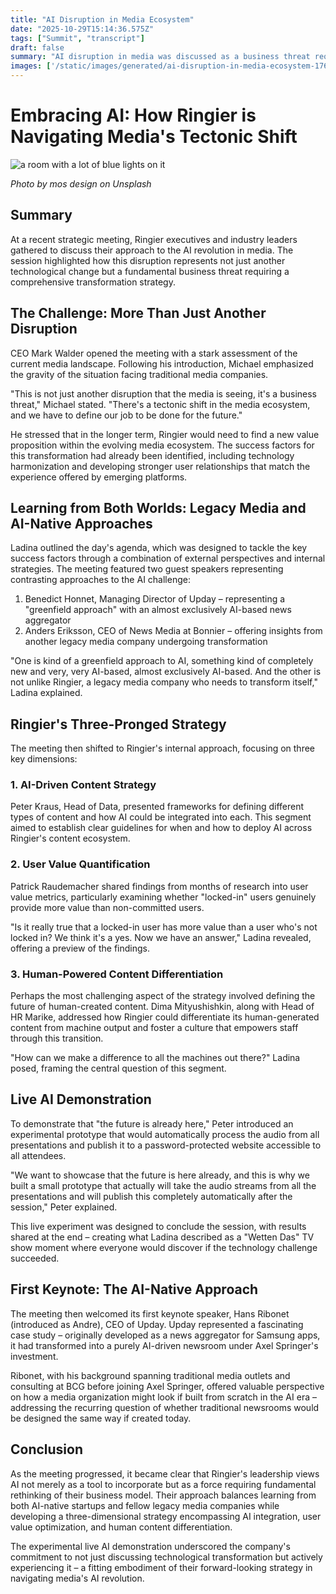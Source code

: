 ```yaml
---
title: "AI Disruption in Media Ecosystem"
date: "2025-10-29T15:14:36.575Z"
tags: ["Summit", "transcript"]
draft: false
summary: "AI disruption in media was discussed as a business threat requiring strategic adaptation, with insights from both AI-driven startups and legacy media companies on transforming content creation."
images: ['/static/images/generated/ai-disruption-in-media-ecosystem-1761750874391.jpg']
---
```


# Embracing AI: How Ringier is Navigating Media's Tectonic Shift


![a room with a lot of blue lights on it](/static/images/generated/ai-disruption-in-media-ecosystem-1761750874391.jpg)

*Photo by mos design on Unsplash*

## Summary
At a recent strategic meeting, Ringier executives and industry leaders gathered to discuss their approach to the AI revolution in media. The session highlighted how this disruption represents not just another technological change but a fundamental business threat requiring a comprehensive transformation strategy.

## The Challenge: More Than Just Another Disruption

CEO Mark Walder opened the meeting with a stark assessment of the current media landscape. Following his introduction, Michael emphasized the gravity of the situation facing traditional media companies.

"This is not just another disruption that the media is seeing, it's a business threat," Michael stated. "There's a tectonic shift in the media ecosystem, and we have to define our job to be done for the future."

He stressed that in the longer term, Ringier would need to find a new value proposition within the evolving media ecosystem. The success factors for this transformation had already been identified, including technology harmonization and developing stronger user relationships that match the experience offered by emerging platforms.

## Learning from Both Worlds: Legacy Media and AI-Native Approaches

Ladina outlined the day's agenda, which was designed to tackle the key success factors through a combination of external perspectives and internal strategies. The meeting featured two guest speakers representing contrasting approaches to the AI challenge:

1. Benedict Honnet, Managing Director of Upday – representing a "greenfield approach" with an almost exclusively AI-based news aggregator
2. Anders Eriksson, CEO of News Media at Bonnier – offering insights from another legacy media company undergoing transformation

"One is kind of a greenfield approach to AI, something kind of completely new and very, very AI-based, almost exclusively AI-based. And the other is not unlike Ringier, a legacy media company who needs to transform itself," Ladina explained.

## Ringier's Three-Pronged Strategy

The meeting then shifted to Ringier's internal approach, focusing on three key dimensions:

### 1. AI-Driven Content Strategy
Peter Kraus, Head of Data, presented frameworks for defining different types of content and how AI could be integrated into each. This segment aimed to establish clear guidelines for when and how to deploy AI across Ringier's content ecosystem.

### 2. User Value Quantification
Patrick Raudemacher shared findings from months of research into user value metrics, particularly examining whether "locked-in" users genuinely provide more value than non-committed users.

"Is it really true that a locked-in user has more value than a user who's not locked in? We think it's a yes. Now we have an answer," Ladina revealed, offering a preview of the findings.

### 3. Human-Powered Content Differentiation
Perhaps the most challenging aspect of the strategy involved defining the future of human-created content. Dima Mityushishkin, along with Head of HR Marike, addressed how Ringier could differentiate its human-generated content from machine output and foster a culture that empowers staff through this transition.

"How can we make a difference to all the machines out there?" Ladina posed, framing the central question of this segment.

## Live AI Demonstration

To demonstrate that "the future is already here," Peter introduced an experimental prototype that would automatically process the audio from all presentations and publish it to a password-protected website accessible to all attendees.

"We want to showcase that the future is here already, and this is why we built a small prototype that actually will take the audio streams from all the presentations and will publish this completely automatically after the session," Peter explained.

This live experiment was designed to conclude the session, with results shared at the end – creating what Ladina described as a "Wetten Das" TV show moment where everyone would discover if the technology challenge succeeded.

## First Keynote: The AI-Native Approach

The meeting then welcomed its first keynote speaker, Hans Ribonet (introduced as Andre), CEO of Upday. Upday represented a fascinating case study – originally developed as a news aggregator for Samsung apps, it had transformed into a purely AI-driven newsroom under Axel Springer's investment.

Ribonet, with his background spanning traditional media outlets and consulting at BCG before joining Axel Springer, offered valuable perspective on how a media organization might look if built from scratch in the AI era – addressing the recurring question of whether traditional newsrooms would be designed the same way if created today.

## Conclusion

As the meeting progressed, it became clear that Ringier's leadership views AI not merely as a tool to incorporate but as a force requiring fundamental rethinking of their business model. Their approach balances learning from both AI-native startups and fellow legacy media companies while developing a three-dimensional strategy encompassing AI integration, user value optimization, and human content differentiation.

The experimental live AI demonstration underscored the company's commitment to not just discussing technological transformation but actively experiencing it – a fitting embodiment of their forward-looking strategy in navigating media's AI revolution.